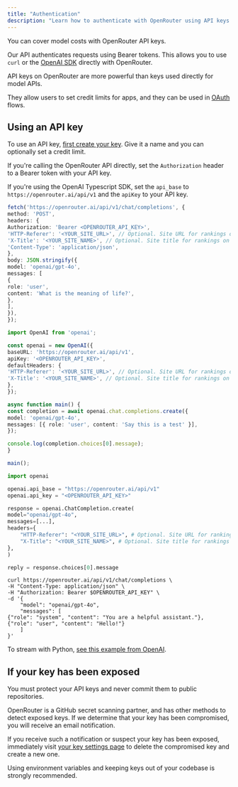 ```yaml
---
title: "Authentication"
description: "Learn how to authenticate with OpenRouter using API keys and Bearer tokens. Complete guide to secure authentication methods and best practices."
---
```


You can cover model costs with OpenRouter API keys.

Our API authenticates requests using Bearer tokens. This allows you to use `curl` or the [OpenAI SDK](https://platform.openai.com/docs/frameworks) directly with OpenRouter.

<Warning>
  API keys on OpenRouter are more powerful than keys used directly for model APIs.

  They allow users to set credit limits for apps, and they can be used in [OAuth](/docs/use-cases/oauth-pkce) flows.
</Warning>

## Using an API key

To use an API key, [first create your key](https://openrouter.ai/keys). Give it a name and you can optionally set a credit limit.

If you're calling the OpenRouter API directly, set the `Authorization` header to a Bearer token with your API key.

If you're using the OpenAI Typescript SDK, set the `api_base` to `https://openrouter.ai/api/v1` and the `apiKey` to your API key.

<CodeGroup>

```typescript TypeScript (Bearer Token)
fetch('https://openrouter.ai/api/v1/chat/completions', {
method: 'POST',
headers: {
Authorization: 'Bearer <OPENROUTER_API_KEY>',
'HTTP-Referer': '<YOUR_SITE_URL>', // Optional. Site URL for rankings on openrouter.ai.
'X-Title': '<YOUR_SITE_NAME>', // Optional. Site title for rankings on openrouter.ai.
'Content-Type': 'application/json',
},
body: JSON.stringify({
model: 'openai/gpt-4o',
messages: [
{
role: 'user',
content: 'What is the meaning of life?',
},
],
}),
});
```


```typescript TypeScript (OpenAI SDK)
import OpenAI from 'openai';

const openai = new OpenAI({
baseURL: 'https://openrouter.ai/api/v1',
apiKey: '<OPENROUTER_API_KEY>',
defaultHeaders: {
'HTTP-Referer': '<YOUR_SITE_URL>', // Optional. Site URL for rankings on openrouter.ai.
'X-Title': '<YOUR_SITE_NAME>', // Optional. Site title for rankings on openrouter.ai.
},
});

async function main() {
const completion = await openai.chat.completions.create({
model: 'openai/gpt-4o',
messages: [{ role: 'user', content: 'Say this is a test' }],
});

console.log(completion.choices[0].message);
}

main();
```


```python Python
import openai

openai.api_base = "https://openrouter.ai/api/v1"
openai.api_key = "<OPENROUTER_API_KEY>"

response = openai.ChatCompletion.create(
model="openai/gpt-4o",
messages=[...],
headers={
    "HTTP-Referer": "<YOUR_SITE_URL>", # Optional. Site URL for rankings on openrouter.ai.
    "X-Title": "<YOUR_SITE_NAME>", # Optional. Site title for rankings on openrouter.ai.
},
)

reply = response.choices[0].message
```


```shell Shell
curl https://openrouter.ai/api/v1/chat/completions \
-H "Content-Type: application/json" \
-H "Authorization: Bearer $OPENROUTER_API_KEY" \
-d '{
    "model": "openai/gpt-4o",
    "messages": [
{"role": "system", "content": "You are a helpful assistant."},
{"role": "user", "content": "Hello!"}
    ]
}'
```

</CodeGroup>

To stream with Python, [see this example from OpenAI](https://github.com/openai/openai-cookbook/blob/main/examples/How_to_stream_completions.ipynb).

## If your key has been exposed

<Warning>
  You must protect your API keys and never commit them to public repositories.
</Warning>

OpenRouter is a GitHub secret scanning partner, and has other methods to detect exposed keys. If we determine that your key has been compromised, you will receive an email notification.

If you receive such a notification or suspect your key has been exposed, immediately visit [your key settings page](https://openrouter.ai/settings/keys) to delete the compromised key and create a new one.

Using environment variables and keeping keys out of your codebase is strongly recommended.